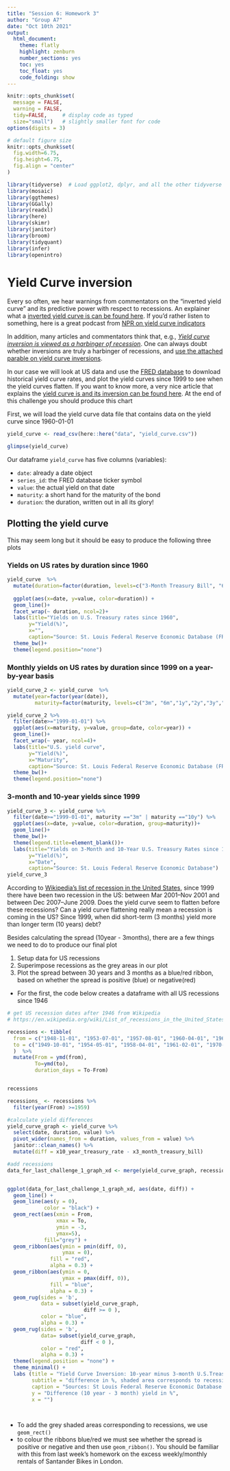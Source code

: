 ```yaml
---
title: "Session 6: Homework 3"
author: "Group A7"
date: "Oct 10th 2021"
output:
  html_document:
    theme: flatly
    highlight: zenburn
    number_sections: yes
    toc: yes
    toc_float: yes
    code_folding: show
---
```


```r
knitr::opts_chunk$set(
  message = FALSE, 
  warning = FALSE, 
  tidy=FALSE,     # display code as typed
  size="small")   # slightly smaller font for code
options(digits = 3)

# default figure size
knitr::opts_chunk$set(
  fig.width=6.75, 
  fig.height=6.75,
  fig.align = "center"
)
```


```r
library(tidyverse)  # Load ggplot2, dplyr, and all the other tidyverse packages
library(mosaic)
library(ggthemes)
library(GGally)
library(readxl)
library(here)
library(skimr)
library(janitor)
library(broom)
library(tidyquant)
library(infer)
library(openintro)
```



# Yield Curve inversion

Every so often, we hear warnings from commentators on the "inverted yield curve" and its predictive power with respect to recessions. An explainer what a [inverted yield curve is can be found here](https://www.reuters.com/article/us-usa-economy-yieldcurve-explainer/explainer-what-is-an-inverted-yield-curve-idUSKBN1O50GA). If you'd rather listen to something, here is a great podcast from [NPR on yield curve indicators](https://www.podbean.com/media/share/dir-4zgj9-6aefd11)

In addition, many articles and commentators think that, e.g., [*Yield curve inversion is viewed as a harbinger of recession*](https://www.bloomberg.com/news/articles/2019-08-14/u-k-yield-curve-inverts-for-first-time-since-financial-crisis). One can always doubt whether inversions are truly a harbinger of recessions, and [use the attached parable on yield curve inversions](https://twitter.com/5_min_macro/status/1161627360946511873).



In our case we will look at US data and use the [FRED database](https://fred.stlouisfed.org/) to download historical yield curve rates, and plot the yield curves since 1999 to see when the yield curves flatten. If you want to know more, a very nice article that explains the [yield curve is and its inversion can be found here](https://fredblog.stlouisfed.org/2018/10/the-data-behind-the-fear-of-yield-curve-inversions/). At the end of this challenge you should produce this chart


First, we will load the yield curve data file that contains data on the yield curve since 1960-01-01

```r

yield_curve <- read_csv(here::here("data", "yield_curve.csv"))

glimpse(yield_curve)
```

Our dataframe `yield_curve` has five columns (variables):

-   `date`: already a date object
-   `series_id`: the FRED database ticker symbol
-   `value`: the actual yield on that date
-   `maturity`: a short hand for the maturity of the bond
-   `duration`: the duration, written out in all its glory!

## Plotting the yield curve

This may seem long but it should be easy to produce the following three plots

### Yields on US rates by duration since 1960


```r
yield_curve  %>% 
  mutate(duration=factor(duration, levels=c("3-Month Treasury Bill", "6-Month Treasury Bill","1-Year Treasury Rate","2-Year Treasury Rate","3-Year Treasury Rate","5-Year Treasury Rate","7-Year Treasury Rate","10-Year Treasury Rate","20-Year Treasury Rate","30-Year Treasury Rate"))) %>% 
  
  ggplot(aes(x=date, y=value, color=duration)) +
  geom_line()+
  facet_wrap(~ duration, ncol=2)+
  labs(title="Yields on U.S. Treasury rates since 1960",
       y="Yield(%)",
       x="",
       caption="Source: St. Louis Federal Reserve Economic Database (FRED)")+
  theme_bw()+
  theme(legend.position="none")
```

### Monthly yields on US rates by duration since 1999 on a year-by-year basis

```r
yield_curve_2 <- yield_curve  %>%
  mutate(year=factor(year(date)), 
         maturity=factor(maturity, levels=c("3m", "6m","1y","2y","3y","5y","7y","10y","20y","30y")))

yield_curve_2 %>%
  filter(date>="1999-01-01") %>% 
  ggplot(aes(x=maturity, y=value, group=date, color=year)) +
  geom_line()+
  facet_wrap(~ year, ncol=4)+
  labs(title="U.S. yield curve",
       y="Yield(%)",
       x="Maturity",
       caption="Source: St. Louis Federal Reserve Economic Database (FRED)")+
  theme_bw()+
  theme(legend.position="none")
```


### 3-month and 10-year yields since 1999


```r
yield_curve_3 <- yield_curve %>% 
  filter(date>="1999-01-01", maturity =="3m" | maturity =="10y") %>%
  ggplot(aes(x=date, y=value, color=duration, group=maturity))+
  geom_line()+
  theme_bw()+
  theme(legend.title=element_blank())+
  labs(title="Yields on 3-Month and 10-Year U.S. Treasury Rates since 1999",
       y="Yield(%)",
       x="Date",
       caption="Source: St. Louis Federal Reserve Economic Database")
yield_curve_3
```

According to [Wikipedia's list of recession in the United States](https://en.wikipedia.org/wiki/List_of_recessions_in_the_United_States), since 1999 there have been two recession in the US: between Mar 2001--Nov 2001 and between Dec 2007--June 2009. Does the yield curve seem to flatten before these recessions? Can a yield curve flattening really mean a recession is coming in the US? Since 1999, when did short-term (3 months) yield more than longer term (10 years) debt?

Besides calculating the spread (10year - 3months), there are a few things we need to do to produce our final plot

1.  Setup data for US recessions
2.  Superimpose recessions as the grey areas in our plot
3.  Plot the spread between 30 years and 3 months as a blue/red ribbon, based on whether the spread is positive (blue) or negative(red)

-   For the first, the code below creates a dataframe with all US recessions since 1946

```r

# get US recession dates after 1946 from Wikipedia 
# https://en.wikipedia.org/wiki/List_of_recessions_in_the_United_States

recessions <- tibble(
  from = c("1948-11-01", "1953-07-01", "1957-08-01", "1960-04-01", "1969-12-01", "1973-11-01", "1980-01-01","1981-07-01", "1990-07-01", "2001-03-01", "2007-12-01","2020-02-01"),  
  to = c("1949-10-01", "1954-05-01", "1958-04-01", "1961-02-01", "1970-11-01", "1975-03-01", "1980-07-01", "1982-11-01", "1991-03-01", "2001-11-01", "2009-06-01", "2020-04-30") 
  )  %>% 
  mutate(From = ymd(from), 
         To=ymd(to),
         duration_days = To-From)


recessions
```

```r
recessions_ <- recessions %>% 
  filter(year(From) >=1959)

#calculate yield differences
yield_curve_graph <- yield_curve %>% 
  select(date, duration, value) %>% 
  pivot_wider(names_from = duration, values_from = value) %>% 
  janitor::clean_names() %>% 
  mutate(diff = x10_year_treasury_rate - x3_month_treasury_bill)

#add recessions
data_for_last_challenge_1_graph_xd <- merge(yield_curve_graph, recessions_)


ggplot(data_for_last_challenge_1_graph_xd, aes(date, diff)) +
  geom_line() +
  geom_line(aes(y = 0), 
            color = "black") +
  geom_rect(aes(xmin = From, 
                xmax = To, 
                ymin = -3, 
                ymax=5), 
            fill="grey") +
  geom_ribbon(aes(ymin = pmin(diff, 0), 
                  ymax = 0), 
              fill = "red", 
              alpha = 0.3) +
  geom_ribbon(aes(ymin = 0, 
                  ymax = pmax(diff, 0)), 
              fill = "blue", 
              alpha = 0.3) +
  geom_rug(sides = 'b', 
           data = subset(yield_curve_graph,
                         diff >= 0 ), 
           color = "blue", 
           alpha = 0.3) +
  geom_rug(sides = 'b', 
           data= subset(yield_curve_graph, 
                        diff < 0 ), 
           color = "red", 
           alpha = 0.3) +
  theme(legend.position = "none") +
  theme_minimal() +
  labs (title = "Yield Curve Inversion: 10-year minus 3-month U.S.Treasury rates",
        subtitle = "difference in %, shaded area corresponds to recession",
        caption = "Sources: St Louis Federal Reserve Economic Database (FRED)",
        y = "Difference (10 year - 3 month) yield in %",
        x = "") 

  
```

-   To add the grey shaded areas corresponding to recessions, we use `geom_rect()`
-   to colour the ribbons blue/red we must see whether the spread is positive or negative and then use `geom_ribbon()`. You should be familiar with this from last week's homework on the excess weekly/monthly rentals of Santander Bikes in London.

